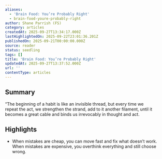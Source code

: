 ```yaml
---
aliases:
  - 'Brain Food: You’re Probably Right'
  - brain-food-youre-probably-right
author: Shane Parrish (FS)
category: articles
createdAt: 2025-09-27T13:34:17.000Z
lastHighlightedOn: 2025-09-22T23:01:36.201Z
publishedOn: 2025-09-21T00:00:00.000Z
source: reader
status: seedling
tags: []
title: 'Brain Food: You’re Probably Right'
updatedAt: 2025-09-27T13:37:52.000Z
url: ''
contentType: articles
---
```

## Summary

“The beginning of a habit is like an invisible thread, but every time we repeat the act, we strengthen the strand, add to it another filament, until it becomes a great cable and binds us irrevocably in thought and act.

## Highlights

- When mistakes are cheap, you can move fast and fix what doesn’t work. When mistakes are expensive, you overthink everything and still choose wrong.
